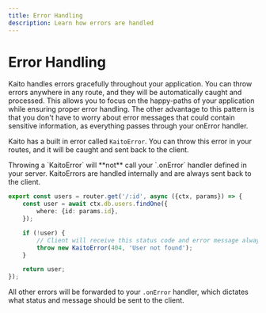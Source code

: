 ```yaml
---
title: Error Handling
description: Learn how errors are handled
---
```



# Error Handling

Kaito handles errors gracefully throughout your application. You can throw errors anywhere in any route, and they will be automatically caught and processed. This allows you to focus on the happy-paths of your application while ensuring proper error handling. The other advantage to this pattern is that you don't have to worry about error messages that could contain sensitive information, as everything passes through your onError handler.

Kaito has a built in error called `KaitoError`. You can throw this error in your routes, and it will be caught and sent back to the client.

<Callout>
	Throwing a `KaitoError` will **not** call your `.onError` handler defined in your server. KaitoErrors are handled
	internally and are always sent back to the client.
</Callout>

```ts filename="routes/users.ts" {8}
export const users = router.get('/:id', async ({ctx, params}) => {
	const user = await ctx.db.users.findOne({
		where: {id: params.id},
	});

	if (!user) {
		// Client will receive this status code and error message always. This bypasses your .onError() handler
		throw new KaitoError(404, 'User not found');
	}

	return user;
});
```

All other errors will be forwarded to your `.onError` handler, which dictates what status and message should be sent to the client.
